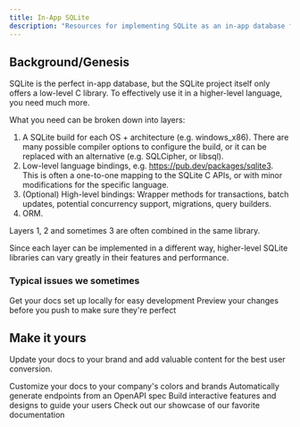 ```yaml
---
title: In-App SQLite
description: "Resources for implementing SQLite as an in-app database for mobile, desktop or browser-based apps."
---
```


## Background/Genesis

SQLite is the perfect in-app database, but the SQLite project itself only offers a low-level C library. To effectively use it in a higher-level language, you need much more.

What you need can be broken down into layers:

1. A SQLite build for each OS + architecture (e.g. windows_x86). There are many possible compiler options to configure the build, or it can be replaced with an alternative (e.g. SQLCipher, or libsql).
2. Low-level language bindings, e.g. https://pub.dev/packages/sqlite3. This is often a one-to-one mapping to the SQLite C APIs, or with minor modifications for the specific language.
3. (Optional) High-level bindings: Wrapper methods for transactions, batch updates, potential concurrency support, migrations, query builders.
4. ORM.

Layers 1, 2 and sometimes 3 are often combined in the same library.

Since each layer can be implemented in a different way, higher-level SQLite libraries can vary greatly in their features and performance.

### Typical issues we sometimes


<CardGroup cols={2}>
  <Card
    title="Edit Your Docs"
    icon="pen-to-square"
    href="https://mintlify.com/docs/quickstart"
  >
    Get your docs set up locally for easy development
  </Card>
  <Card
    title="Preview Changes"
    icon="image"
    href="https://mintlify.com/docs/development"
  >
    Preview your changes before you push to make sure they're perfect
  </Card>
</CardGroup>

## Make it yours

Update your docs to your brand and add valuable content for the best user conversion.

<CardGroup cols={2}>
  <Card
    title="Customize Style"
    icon="palette"
    href="https://mintlify.com/docs/settings/global"
  >
    Customize your docs to your company's colors and brands
  </Card>
  <Card
    title="Reference APIs"
    icon="code"
    href="https://mintlify.com/docs/api-playground/openapi"
  >
    Automatically generate endpoints from an OpenAPI spec
  </Card>
  <Card
    title="Add Components"
    icon="screwdriver-wrench"
    href="https://mintlify.com/docs/content/components/accordions"
  >
    Build interactive features and designs to guide your users
  </Card>
  <Card
    title="Get Inspiration"
    icon="stars"
    href="https://mintlify.com/customers"
  >
    Check out our showcase of our favorite documentation
  </Card>
</CardGroup>
